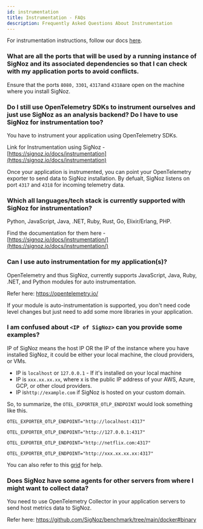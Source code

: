 ```yaml
---
id: instrumentation
title: Instrumentation - FAQs
description: Frequently Asked Questions About Instrumentation
---
```


For instrumentation instructions, follow our docs [here](https://signoz.io/docs/instrumentation/).

### What are all the ports that will be used by a running instance of SigNoz and its associated dependencies so that I can check with my application ports to avoid conflicts.

Ensure that the ports `8080,` `3301`, `4317`and `4318`are open on the machine where you install SigNoz.

### Do I still use OpenTelemetry SDKs to instrument ourselves and just use SigNoz as an analysis backend? Do I have to use SigNoz for instrumentation too?

You have to instrument your application using OpenTelemetry SDKs.

Link for Instrumentation using SigNoz - [https://signoz.io/docs/instrumentation](https://signoz.io/docs/instrumentation)

Once your application is instrumented, you can point your OpenTelemetry exporter to send data to SigNoz installation. By defualt, SigNoz listens on port `4317` and `4318` for incoming telemetry data.

### Which all languages/tech stack is currently supported with SigNoz for instrumentation?

Python, JavaScript, Java, .NET, Ruby, Rust, Go, Elixir/Erlang, PHP.

Find the documentation for them here - [https://signoz.io/docs/instrumentation/](https://signoz.io/docs/instrumentation/)

### Can I use auto instrumentation for my application(s)?

OpenTelemetry and thus SigNoz, currently supports JavaScript, Java, Ruby, .NET, and Python modules for auto instrumentation.

Refer here: <a href="https://opentelemetry.io" rel="noopener noreferrer nofollow" target="_blank">https://opentelemetry.io/</a>

If your module is auto-instrumentation is supported, you don't need code level changes but just need to add some more libraries in your application.

### I am confused about `<IP of SigNoz>` can you provide some examples?

IP of SigNoz means the host IP OR the IP of the instance where you have installed SigNoz, it could be either your local machine, the cloud providers, or VMs.

- IP is `localhost` or `127.0.0.1` - If it's installed on your local machine
- IP is `xxx.xx.xx.xx`, where x is the public IP address of your AWS, Azure, GCP, or other cloud providers.
- IP is`http://example.com` if SigNoz is hosted on your custom domain.

So, to summarize, the `OTEL_EXPORTER_OTLP_ENDPOINT` would look something like this.

`OTEL_EXPORTER_OTLP_ENDPOINT="http://localhost:4317"`

`OTEL_EXPORTER_OTLP_ENDPOINT="http://127.0.0.1:4317"`

`OTEL_EXPORTER_OTLP_ENDPOINT="http://netflix.com:4317"`

`OTEL_EXPORTER_OTLP_ENDPOINT="http://xxx.xx.xx.xx:4317"`

You can also refer to this [grid](https://signoz.io/docs/instrumentation/troubleshoot-instrumentation/) for help.

### Does SigNoz have some agents for other servers from where I might want to collect data?

You need to use OpenTelemetry Collector in your application servers to send host metrics data to SigNoz.

Refer here: <a href="https://github.com/SigNoz/benchmark/tree/main/docker#binary" rel="noopener noreferrer nofollow" target="_blank">https://github.com/SigNoz/benchmark/tree/main/docker#binary</a>